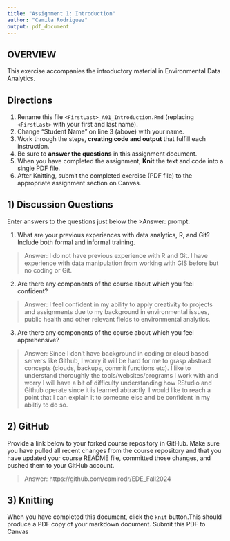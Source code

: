 ```yaml
---
title: "Assignment 1: Introduction"
author: "Camila Rodriguez"
output: pdf_document
---
```


## OVERVIEW

This exercise accompanies the introductory material in Environmental Data Analytics. 

## Directions
1.  Rename this file `<FirstLast>_A01_Introduction.Rmd` (replacing `<FirstLast>` with your first and last name).
2.  Change "Student Name" on line 3 (above) with your name.
3.  Work through the steps, **creating code and output** that fulfill each instruction.
4.  Be sure to **answer the questions** in this assignment document.
5.  When you have completed the assignment, **Knit** the text and code into a single PDF file.
6.  After Knitting, submit the completed exercise (PDF file) to the appropriate assignment section on Canvas.


## 1) Discussion Questions
Enter answers to the questions just below the >Answer: prompt.

1. What are your previous experiences with data analytics, R, and Git? Include both formal and informal training.

> Answer: I do not have previous experience with R and Git. I have experience with data manipulation from working with GIS before but no coding or Git.

2. Are there any components of the course about which you feel confident?

> Answer: I feel confident in my ability to apply creativity to projects and assignments due to my background in environmental issues, public health and other relevant fields to environmental analytics.  

3. Are there any components of the course about which you feel apprehensive?

> Answer: Since I don't have background in coding or cloud based servers like Github, I worry it will be hard for me to grasp abstract concepts (clouds, backups, commit functions etc). I like to understand thoroughly the tools/websites/programs I work with and worry I will have a bit of difficulty understanding how RStudio and Github operate since it is learned abtractly. I would like to reach a point that I can explain it to someone else and be confident in my abiltiy to do so. 


## 2) GitHub

Provide a link below to your forked course repository in GitHub. Make sure you have pulled all recent changes from the course repository and that you have updated your course README file, committed those changes, and pushed them to your GitHub account. 

> Answer: https://github.com/camirodr/EDE_Fall2024

## 3) Knitting
When you have completed this document, click the `knit` button.This should produce a PDF copy of your markdown document. Submit this PDF to Canvas 
